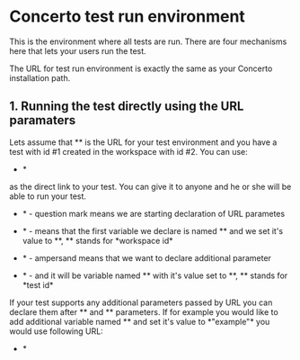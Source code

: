 =Concerto test run environment=

This is the environment where all tests are run. There are four mechanisms here that lets your users run the test.

The URL for test run environment is exactly the same as your Concerto installation path.

==1. Running the test directly using the URL paramaters==

Lets assume that *{{{http://domain.com/}}}* is the URL for your test environment and you have a test with id #1 created in the workspace with id #2. You can use:

*{{{http://domain.com/?wid=2&tid=1}}}* 

as the direct link to your test. You can give it to anyone and he or she will be able to run your test. 

*{{{?}}}* - question mark means we are starting declaration of URL parametes

*{{{wid=2}}}* - means that the first variable we declare is named *{{{wid}}}* and we set it's value to *{{{2}}}*, *{{{wid}}}* stands for *workspace id*

*{{{&}}}* - ampersand means that we want to declare additional parameter

*{{{tid=1}}}* - and it will be variable named *{{{tid}}}* with it's value set to *{{{1}}}*, *{{{tid}}}* stands for *test id*

If your test supports any additional parameters passed by URL you can declare them after *{{{wid}}}* and *{{{tid}}}* parameters. If for example you would like to add additional variable named *{{{var1}}}* and set it's value to *"example"* you would use following URL:

*{{{http://domain.com/?wid=2&tid=1&var1=example}}}* 